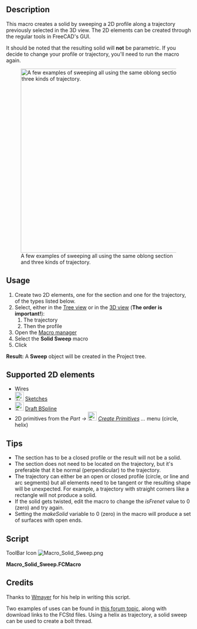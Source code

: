 <languages/>
<translate>
<!--T:1-->
{{Macro
|Name=Solid Sweep
|Icon=Macro_Solid_Sweep.png
|Description=Creates a solid by sweeping a profile from a trajectory.
|Author=Normandc
|Version=1.0
|Date=2011-12-03
|FCVersion=All
|Download=[https://www.freecadweb.org/wiki/images/6/6d/Macro_Solid_Sweep.png ToolBar Icon]
}}

==Description== <!--T:2-->
This macro creates a solid by sweeping a 2D profile along a trajectory previously selected in the 3D view. The 2D elements can be created through the regular tools in FreeCAD's GUI.

<!--T:3-->
It should be noted that the resulting solid will '''not''' be parametric. If you decide to change your profile or trajectory, you'll need to run the macro again.

<!--T:4-->
[[File:Solid_sweep.png‎|500px|A few examples of sweeping all using the same oblong section and three kinds of trajectory.]]

== Usage == <!--T:5-->
# Create two 2D elements, one for the section and one for the trajectory, of the types listed below.
# Select, either in the [[Tree view]] or in the [[3D view]] ('''The order is important!'''):
## The trajectory 
## Then the profile
# Open the [[Macros|Macro manager]]
# Select the '''Solid Sweep''' macro
# Click {{Button|Execute}}
'''Result:''' A '''Sweep''' object will be created in the Project tree.

== Supported 2D elements == <!--T:6-->
* Wires
* [[Image:Sketcher_NewSketch.svg|24px]] [[Sketcher Workbench|Sketches]]
* [[Image:Draft_BSpline.svg|24px]] [[Draft BSpline]]
* 2D primitives from the ''Part → [[Image:Part_Primitives.svg|24px]] [[Part_Primitives|Create Primitives]] ...'' menu (circle, helix)

== Tips == <!--T:7-->
* The section has to be a closed profile or the result will not be a solid.
* The section does not need to be located on the trajectory, but it's preferable that it be normal (perpendicular) to the trajectory.
* The trajectory can either be an open or closed profile (circle, or line and arc segments) but all elements need to be tangent or the resulting shape will be unexpected. For example, a trajectory with straight corners like a rectangle will not produce a solid.
* If the solid gets twisted, edit the macro to change the ''isFrenet'' value to 0 (zero) and try again.
* Setting the ''makeSolid'' variable to 0 (zero) in the macro will produce a set of surfaces with open ends.

== Script == <!--T:8-->
</translate>

ToolBar Icon [[Image:Macro_Solid_Sweep.png]]

'''Macro_Solid_Sweep.FCMacro'''

{{MacroCode|code=
import Part, FreeCAD, math, PartGui, FreeCADGui
from FreeCAD import Base

# get the selected objects, with first selection for the trajectory and second for the section
s = FreeCADGui.Selection.getSelection()
try:
     shape1=s[0].Shape
     shape2=s[1].Shape
except:
     print "Wrong selection"

traj = Part.Wire([shape1])
section = Part.Wire([shape2])

# create Part objec in the current document
myObject=App.ActiveDocument.addObject("Part::Feature","Sweep")

# variable makeSolid = 1 to create solid, 0 to create surfaces
makeSolid = True #1
isFrenet = True #1

# create a 3D shape and assigh it to the current document
Sweep = Part.Wire(traj).makePipeShell([section],makeSolid,isFrenet)
myObject.Shape = Sweep

}}

<translate>

== Credits == <!--T:9-->
Thanks to [[User:Wmayer|Wmayer]] for his help in writing this script.

<!--T:10-->
Two examples of uses can be found in [http://forum.freecadweb.org/viewtopic.php?f=8&t=1222&start=50#p11120 this forum topic], along with download links to the FCStd files. Using a helix as trajectory, a solid sweep can be used to create a bolt thread.

</translate>